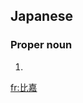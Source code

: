 ==Japanese==
{{ja-kanjitab|ひ|か|k2=が|yomi=o|r=y}}

===Proper noun===
{{ja-pos|proper|ひが}}

# {{surname|lang=ja|sort=ひが}}

[[fr:比嘉]]